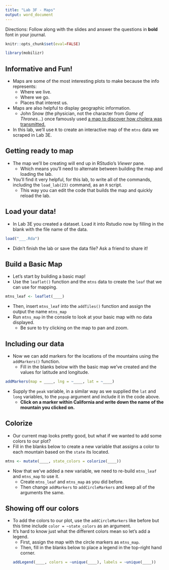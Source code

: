 ```yaml
---
title: "Lab 3F - Maps"
output: word_document
---
```



Directions: Follow along with the slides and answer the questions in **bold** font in your journal.

\newline


```r
knitr::opts_chunk$set(eval=FALSE)
```

```r
library(mobilizr)
```


## Informative and Fun!


- Maps are some of the most interesting plots to make because the info represents:
  - Where we live.
  - Where we go.
  - Places that interest us.
- Maps are also helpful to display geographic information.
  - John Snow (the physician, not the character from _Game of Thrones_...) once famously used [a map to discover how cholera was transmitted.](http://commons.wikimedia.org/wiki/File:Snow-cholera-map-1.jpg#mediaviewer/File:Snow-cholera-map-1.jpg)
- In this lab, we'll use `R` to create an interactive map of the `mtns` data we scraped in Lab 3E.


## Getting ready to map


- The map we'll be creating will end up in RStudio's _Viewer_ pane.
    - Which means you'll need to alternate between building the map and loading the lab.
- You'll find it very helpful, for this lab, to write all of the commands, including the `load_lab(23)` command, as an `R` script.
    - This way you can edit the code that builds the map and quickly reload the lab.

## Load your data!


- In Lab 3E you created a dataset. Load it into Rstudio now by filling in the blank with the file name of the data.
```r
load("___.Rda")
```
- Didn't finish the lab or save the data file? Ask a friend to share it!


## Build a Basic Map
 
- Let's start by building a basic map!
- Use the `leaflet()` function and the `mtns` data to create the `leaf` that we can use for mapping.

```r
mtns_leaf <- leaflet(____)
```

- Then, insert `mtns_leaf` into the `addTiles()` function and assign the output the name `mtns_map`
- Run `mtns_map` in the console to look at your basic map with no data displayed.
    - Be sure to try clicking on the map to pan and zoom.


## Including our data


- Now we can add markers for the locations of the mountains using the `addMarkers()` function.
    - Fill in the blanks below with the basic map we've created and the values for latitude and longitude.
    
```r
addMarkers(map = ____, lng = ~____, lat = ~____)
```

- Supply the `peak` variable, in a similar way as we supplied the `lat` and `long` variables, to the `popup` argument and include it in the code above.
    - **Click on a marker within California and write down the name of the mountain you clicked on.**


## Colorize


- Our current map looks pretty good, but what if we wanted to add some colors to our plot? 
- Fill in the blanks below to create a new variable that assigns a color to each mountain based on the `state` its located.
```r
mtns <- mutate(____, state_colors = colorize(____))
```
- Now that we've added a new variable, we need to re-build `mtns_leaf` and `mtns_map` to use it.
    - Create `mtns_leaf` and `mtns_map` as you did before.
    - Then change `addMarkers` to `addCircleMarkers` and keep all of the arguments the same.

## Showing off our colors


- To add the colors to our plot, use the `addCircleMarkers` like before but this time include `color = ~state_colors` as an argument.
- It's hard to know just what the different colors mean so let's add a legend.
  - First, assign the map with the circle markers as `mtns_map`.
  - Then, fill in the blanks below to place a legend in the top-right hand corner.
```r
addLegend(____, colors = ~unique(____), labels = ~unique(____))
```
